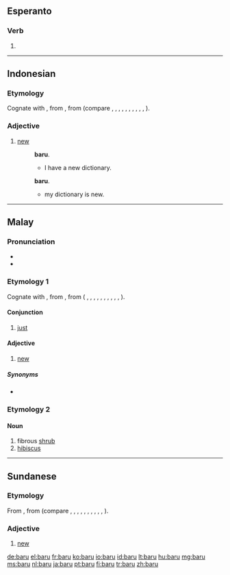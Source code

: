 ==Esperanto==

===Verb===
{{head|eo}}

# {{eo-form of|bar|u}}

----

==Indonesian==

===Etymology===
Cognate with {{term|baharu|lang=id}}, from {{proto|Malayo-Polynesian|lang=id}}, from {{proto|Austronesian|lang=id}} (compare {{etyl|ceb|-}} {{term|bago|lang=ceb}}, {{etyl|fj|-}} {{term|vou|lang=fj}}, {{etyl|haw|-}} {{term|hou|lang=haw}}, {{etyl|ilo|-}} {{term|baro|lang=ilo}}, {{etyl|pam|-}} {{term|bayu|lang=pam}}, {{etyl|ms|-}} {{term|baru|lang=ms}}, {{etyl|mi|-}} {{term|hoou|lang=mi}}, {{etyl|nia|-}} {{term|bohou|lang=nia}}, {{etyl|sm|-}} {{term|fou|lang=sm}}, {{etyl|su|-}} {{term|baru|lang=su}}, {{etyl|tl|-}} {{term|bago|lang=tl}}).

===Adjective===
{{head|id|adjective|correctly spelled as|baharu}}

# [[new]]
#: {{l|id|saya}} {{l|id|punya}} {{l|id|kamus}} '''baru'''.
#:* I have a new dictionary.
#: {{l|id|kamus}} {{l|id|saya}} {{l|id|adalah}} '''baru'''.
#:* my dictionary is new.

----

==Malay==

===Pronunciation===
* {{IPA|/baru/|lang=ms}}
* {{rhymes|aru|ru|u|lang=ms}}

===Etymology 1===
Cognate with {{term|baharu|lang=ms}}, from {{proto|Malayo-Polynesian|baqəʀu|lang=ms}}, from {{proto|Austronesian|baqəʀu|lang=ms}} ( {{etyl|ceb|-}} {{term|bago|lang=ceb}}, {{etyl|fj|-}} {{term|vou|lang=fj}}, {{etyl|haw|-}} {{term|hou|lang=haw}}, {{etyl|ilo|-}} {{term|baro|lang=ilo}}, {{etyl|id|-}} {{term|baru|lang=id}}, {{etyl|pam|-}} {{term|bayu|lang=pam}}, {{etyl|mi|-}} {{term|hoou|lang=mi}}, {{etyl|nia|-}} {{term|bohou|lang=nia}}, {{etyl|sm|-}} {{term|fou|lang=sm}}, {{etyl|su|-}} {{term|baru|lang=su}}, {{etyl|tl|-}} {{term|bago|lang=tl}}).

====Conjunction====
{{head|ms|conjunction}}

# [[just]] {{a|then followed by a verb}}

====Adjective====
{{head|ms|adjective|correctly spelled as|baharu}}

# [[new]]

=====Synonyms=====
* {{l|ms|baharu}}

===Etymology 2===

====Noun====
{{head|ms|noun}}

# fibrous [[shrub]]
# [[hibiscus]]

----

==Sundanese==

===Etymology===
From {{proto|Malayo-Polynesian|lang=su}}, from {{proto|Austronesian|lang=su}} (compare {{etyl|ceb|-}} {{term|bago|lang=ceb}}, {{etyl|fj|-}} {{term|vou|lang=fj}}, {{etyl|haw|-}} {{term|hou|lang=haw}}, {{etyl|ilo|-}} {{term|baro|lang=ilo}}, {{etyl|id|-}} {{term|baharu|lang=id}}, {{etyl|pam|-}} {{term|bayu|lang=pam}}, {{etyl|ms|-}} {{term|baharu|lang=ms}}, {{etyl|mi|-}} {{term|hoou|lang=mi}}, {{etyl|nia|-}} {{term|bohou|lang=nia}}, {{etyl|sm|-}} {{term|fou|lang=sm}}, {{etyl|tl|-}} {{term|bago|lang=tl}}).

===Adjective===
{{head|su|adjective}}

# [[new]]

[[de:baru]]
[[el:baru]]
[[fr:baru]]
[[ko:baru]]
[[io:baru]]
[[id:baru]]
[[lt:baru]]
[[hu:baru]]
[[mg:baru]]
[[ms:baru]]
[[nl:baru]]
[[ja:baru]]
[[pt:baru]]
[[fi:baru]]
[[tr:baru]]
[[zh:baru]]